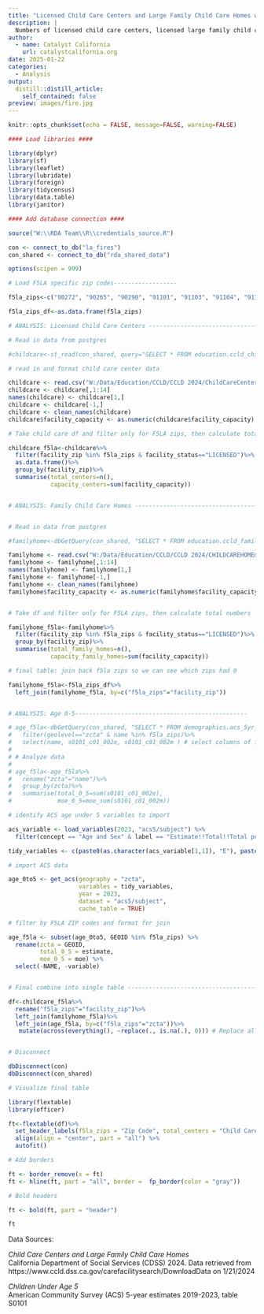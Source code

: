 ```yaml
---
title: "Licensed Child Care Centers and Large Family Child Care Homes with Under 5 Population"
description: |
  Numbers of licensed child care centers, licensed large family child care homes, capacity for each, and children under age 5 (with margin of error) by ZIP code. Only facilities licensed by the California Department of Social Services are included.
author:
  - name: Catalyst California
    url: catalystcalifornia.org
date: 2025-01-22
categories:
  - Analysis
output:
  distill::distill_article:
    self_contained: false
preview: images/fire.jpg
---
```


```r

knitr::opts_chunk$set(echo = FALSE, message=FALSE, warning=FALSE)

#### Load libraries ####

library(dplyr)
library(sf)
library(leaflet)
library(lubridate)
library(foreign)
library(tidycensus)
library(data.table)
library(janitor)

#### Add database connection ####

source("W:\\RDA Team\\R\\credentials_source.R")

con <- connect_to_db("la_fires")
con_shared <- connect_to_db("rda_shared_data")

options(scipen = 999)

# Load F5LA specific zip codes------------------

f5la_zips<-c("90272", "90265", "90290", "91101", "91103", "91104", "91105", "91106", "91107", "91001", "91024", "91011", "91342", "91344")

f5la_zips_df<-as.data.frame(f5la_zips)

```

```r

# ANALYSIS: Licensed Child Care Centers ---------------------------------

# Read in data from postgres

#childcare<-st_read(con_shared, query="SELECT * FROM education.ccld_childcare_centers_2023", geom="geom")

# read in and format child care center data

childcare <- read.csv("W:/Data/Education/CCLD/CCLD 2024/ChildCareCenters01192025.csv", header = FALSE, sep = ",")
childcare <- childcare[,1:14]
names(childcare) <- childcare[1,]
childcare <- childcare[-1,]
childcare <- clean_names(childcare)
childcare$facility_capacity <- as.numeric(childcare$facility_capacity)

# Take child care df and filter only for F5LA zips, then calculate total numbers

childcare_f5la<-childcare%>%
  filter(facility_zip %in% f5la_zips & facility_status=="LICENSED")%>%
  as.data.frame()%>%
  group_by(facility_zip)%>%
  summarise(total_centers=n(),
            capacity_centers=sum(facility_capacity))


# ANALYSIS: Family Child Care Homes ------------------------------------


# Read in data from postgres

#familyhome<-dbGetQuery(con_shared, "SELECT * FROM education.ccld_family_childcare_homes_2023")

familyhome <- read.csv("W:/Data/Education/CCLD/CCLD 2024/CHILDCAREHOMEmorethan801192025.csv", header = FALSE, sep = ",")
familyhome <- familyhome[,1:14]
names(familyhome) <- familyhome[1,]
familyhome <- familyhome[-1,]
familyhome <- clean_names(familyhome)
familyhome$facility_capacity <- as.numeric(familyhome$facility_capacity)


# Take df and filter only for F5LA zips, then calculate total numbers

familyhome_f5la<-familyhome%>%
  filter(facility_zip %in% f5la_zips & facility_status=="LICENSED")%>%
  group_by(facility_zip)%>%
  summarise(total_family_homes=n(),
            capacity_family_homes=sum(facility_capacity))

# final table: join back f5la zips so we can see which zips had 0

familyhome_f5la<-f5la_zips_df%>%
  left_join(familyhome_f5la, by=c("f5la_zips"="facility_zip"))


# ANALYSIS: Age 0-5-------------------------------------------------

# age_f5la<-dbGetQuery(con_shared, "SELECT * FROM demographics.acs_5yr_s0101_multigeo_2022")%>%
#   filter(geolevel=="zcta" & name %in% f5la_zips)%>%
#   select(name, s0101_c01_002e, s0101_c01_002m	) # select columns of interest: zip, total pop under age 5, and MOE for total pop under age 5
# 
# # Analyze data
# 
# age_f5la<-age_f5la%>%
#   rename("zcta"="name")%>%
#   group_by(zcta)%>%
#   summarise(total_0_5=sum(s0101_c01_002e),
#             moe_0_5=moe_sum(s0101_c01_002m))

# identify ACS age under 5 variables to import

acs_variable <- load_variables(2023, "acs5/subject") %>% 
  filter(concept == "Age and Sex" & label == "Estimate!!Total!!Total population!!AGE!!Under 5 years")

tidy_variables <- c(paste0(as.character(acs_variable[1,1]), "E"), paste0(as.character(acs_variable[1,1]), "M"))

# import ACS data

age_0to5 <- get_acs(geography = "zcta",
                    variables = tidy_variables,
                    year = 2023,
                    dataset = "acs5/subject",
                    cache_table = TRUE)

# filter by F5LA ZIP codes and format for join

age_f5la <- subset(age_0to5, GEOID %in% f5la_zips) %>% 
  rename(zcta = GEOID,
         total_0_5 = estimate,
         moe_0_5 = moe) %>%
  select(-NAME, -variable)


# Final combine into single table ----------------------------------------

df<-childcare_f5la%>%
  rename("f5la_zips"="facility_zip")%>%
  left_join(familyhome_f5la)%>%
  left_join(age_f5la, by=c("f5la_zips"="zcta"))%>%
   mutate(across(everything(), ~replace(., is.na(.), 0))) # Replace all NA values with "N/A" for  visualizing


# Disconnect 

dbDisconnect(con)
dbDisconnect(con_shared)

``` 


```r

# Visualize final table

library(flextable)
library(officer)

ft<-flextable(df)%>%
  set_header_labels(f5la_zips = "Zip Code", total_centers = "Child Care Centers", capacity_centers = "Child Care Center Seats", total_family_homes="Large Family Child Care Homes", capacity_family_homes="Large Family Child Care Home Seats", total_0_5="Children Under Age 5", moe_0_5 = "MOE Under Age 5")%>%
  align(align = "center", part = "all") %>%
  autofit()

# Add borders

ft <- border_remove(x = ft)
ft <- hline(ft, part = "all", border =  fp_border(color = "gray"))

# Bold headers

ft <- bold(ft, part = "header")

ft

```

Data Sources:

*Child Care Centers and Large Family Child Care Homes* <br>
California Department of Social Services (CDSS) 2024. Data retrieved from https://www.ccld.dss.ca.gov/carefacilitysearch/DownloadData on 1/21/2024


*Children Under Age 5* <br>
American Community Survey (ACS) 5-year estimates 2019-2023, table S0101

